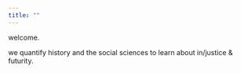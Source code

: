 ```yaml
---
title: ""
---
```


welcome.


we quantify history and the social sciences to learn about in/justice & futurity.